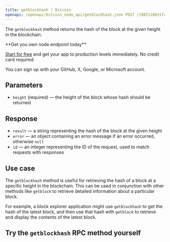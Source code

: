 ---
title: getblockhash | Bitcoin
openapi: /openapi/bitcoin_node_api/getblockhash.json POST /788f110831fe13808302bd79796d55e8
---

The `getblockhash` method returns the hash of the block at the given height in the blockchain.

<Check>
**Get you own node endpoint today**

[Start for free](https://console.chainstack.com/) and get your app to production levels immediately. No credit card required.

You can sign up with your GitHub, X, Google, or Microsoft account.
</Check>


## Parameters

* `height` (required) — the height of the block whose hash should be returned

## Response

* `result` — a string representing the hash of the block at the given height
* `error` — an object containing an error message if an error occurred, otherwise `null`
* `id` — an integer representing the ID of the request, used to match requests with responses

## Use case

The `getblockhash` method is useful for retrieving the hash of a block at a specific height in the blockchain. This can be used in conjunction with other methods like `getblock` to retrieve detailed information about a particular block.

For example, a block explorer application might use `getblockhash` to get the hash of the latest block, and then use that hash with `getblock` to retrieve and display the contents of the latest block.

## Try the `getblockhash` RPC method yourself